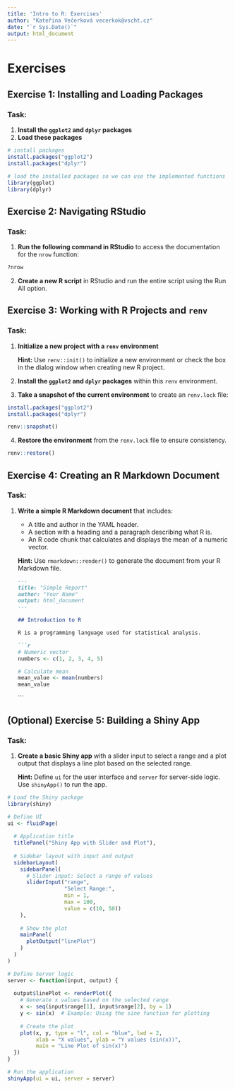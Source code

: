 ```yaml
---
title: 'Intro to R: Exercises'
author: "Kateřina Večerková vecerkok@vscht.cz"
date: "`r Sys.Date()`"
output: html_document
---
```


# Exercises

## Exercise 1: Installing and Loading Packages

### Task:
1. **Install the `ggplot2` and `dplyr` packages**
2. **Load these packages**

```r
# install packages
install.packages("ggplot2")
install.packages("dplyr")

# load the installed packages so we can use the implemented functions
library(ggplot)
library(dplyr)
```

## Exercise 2: Navigating RStudio

### Task:
1. **Run the following command in RStudio** to access the documentation for the `nrow` function:

```r
?nrow
```

2. **Create a new R script** in RStudio and run the entire script using the Run All option.

## Exercise 3: Working with R Projects and `renv`

### Task:
1. **Initialize a new project with a `renv` environment**

   **Hint:** Use `renv::init()` to initialize a new environment or check the box in the dialog window when creating new R project.

2. **Install the `ggplot2` and `dplyr` packages** within this `renv` environment.

3. **Take a snapshot of the current environment** to create an `renv.lock` file:

```r
install.packages("ggplot2")
install.packages("dplyr")

renv::snapshot()
```

4. **Restore the environment** from the `renv.lock` file to ensure consistency.

```r
renv::restore()
```

## Exercise 4: Creating an R Markdown Document

### Task:
1. **Write a simple R Markdown document** that includes:
   - A title and author in the YAML header.
   - A section with a heading and a paragraph describing what R is.
   - An R code chunk that calculates and displays the mean of a numeric vector.

   **Hint:** Use `rmarkdown::render()` to generate the document from your R Markdown file.

   ```markdown
   ---
   title: "Simple Report"
   author: "Your Name"
   output: html_document
   ---

   ## Introduction to R

   R is a programming language used for statistical analysis.

   ```r
   # Numeric vector
   numbers <- c(1, 2, 3, 4, 5)
   
   # Calculate mean
   mean_value <- mean(numbers)
   mean_value
   ```
   ```

## (Optional) Exercise 5: Building a Shiny App

### Task:
1. **Create a basic Shiny app** with a slider input to select a range and a plot output that displays a line plot based on the selected range.

   **Hint:** Define `ui` for the user interface and `server` for server-side logic. Use `shinyApp()` to run the app.

```r
# Load the Shiny package
library(shiny)

# Define UI
ui <- fluidPage(
  
  # Application title
  titlePanel("Shiny App with Slider and Plot"),
  
  # Sidebar layout with input and output
  sidebarLayout(
    sidebarPanel(
      # Slider input: Select a range of values
      sliderInput("range", 
                  "Select Range:", 
                  min = 1, 
                  max = 100, 
                  value = c(10, 50))
    ),
    
    # Show the plot
    mainPanel(
      plotOutput("linePlot")
    )
  )
)

# Define Server logic
server <- function(input, output) {
  
  output$linePlot <- renderPlot({
    # Generate x values based on the selected range
    x <- seq(input$range[1], input$range[2], by = 1)
    y <- sin(x)  # Example: Using the sine function for plotting
    
    # Create the plot
    plot(x, y, type = "l", col = "blue", lwd = 2,
         xlab = "X values", ylab = "Y values (sin(x))",
         main = "Line Plot of sin(x)")
  })
}

# Run the application
shinyApp(ui = ui, server = server)
```